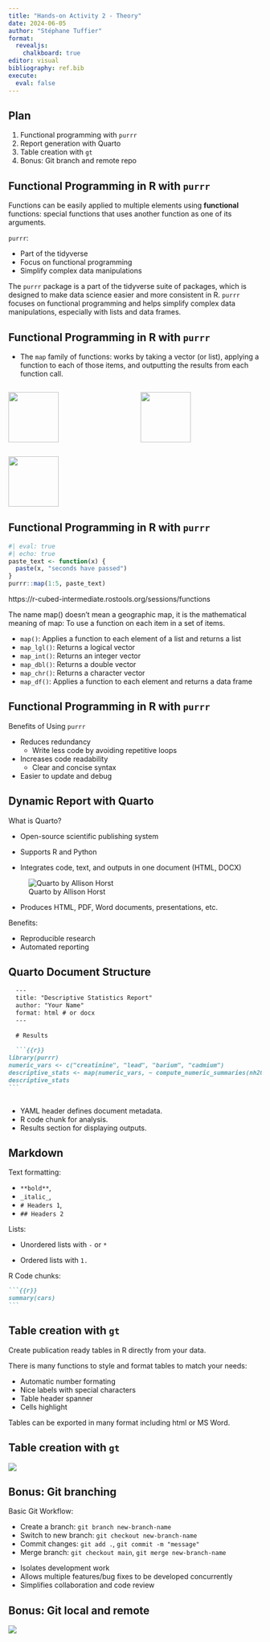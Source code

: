 ```yaml
---
title: "Hands-on Activity 2 - Theory"
date: 2024-06-05
author: "Stéphane Tuffier"
format: 
  revealjs:
    chalkboard: true
editor: visual
bibliography: ref.bib
execute: 
  eval: false
---
```


## Plan {.center}

1.  Functional programming with `purrr`
2.  Report generation with Quarto
3.  Table creation with `gt`
4.  Bonus: Git branch and remote repo

## Functional Programming in R with `purrr`

Functions can be easily applied to multiple elements using
**functional** functions: special functions that uses another function
as one of its arguments.

`purrr`:

-   Part of the tidyverse
-   Focus on functional programming
-   Simplify complex data manipulations

::: notes
The `purrr` package is a part of the tidyverse suite of packages, which
is designed to make data science easier and more consistent in R.
`purrr` focuses on functional programming and helps simplify complex
data manipulations, especially with lists and data frames.
:::

## Functional Programming in R with `purrr`

-   The `map` family of functions: works by taking a vector (or list),
    applying a function to each of those items, and outputting the
    results from each function call.

::: columns
::: {.column width="50%"}
![](/img/purrr_map.png){figure-align="center" height="100px"}
:::

::: {.column width="50%"}
![](/img/purrr_map2.png){figure-align="center" height="100px"}
:::
:::

![](/img/purrr_pmap.png){fig-align="center" height="100"}

## Functional Programming in R with `purrr`

```r
#| eval: true
#| echo: true
paste_text <- function(x) { 
  paste(x, "seconds have passed")
}
purrr::map(1:5, paste_text)
```

::: notes
https://r-cubed-intermediate.rostools.org/sessions/functions

The name map() doesn’t mean a geographic map, it is the mathematical
meaning of map: To use a function on each item in a set of items.
:::

::: notes
-   `map()`: Applies a function to each element of a list and returns a
    list
-   `map_lgl()`: Returns a logical vector
-   `map_int()`: Returns an integer vector
-   `map_dbl()`: Returns a double vector
-   `map_chr()`: Returns a character vector
-   `map_df()`: Applies a function to each element and returns a data
    frame
:::

## Functional Programming in R with `purrr`

Benefits of Using `purrr`

-   Reduces redundancy
    -   Write less code by avoiding repetitive loops
-   Increases code readability
    -   Clear and concise syntax
-   Easier to update and debug

## Dynamic Report with Quarto {.smaller}

What is Quarto?

-   Open-source scientific publishing system

-   Supports R and Python

-   Integrates code, text, and outputs in one document (HTML, DOCX)

![Quarto by Allison Horst](/img/quarto.png){fig-align="center"}

::: notes
-   Produces HTML, PDF, Word documents, presentations, etc.

Benefits:

-   Reproducible research
-   Automated reporting
:::

## Quarto Document Structure

```` markdown
  ---
  title: "Descriptive Statistics Report"
  author: "Your Name"
  format: html # or docx 
  ---
  
  # Results
  
  ```{{r}}
library(purrr)
numeric_vars <- c("creatinine", "lead", "barium", "cadmium")
descriptive_stats <- map(numeric_vars, ~ compute_numeric_summaries(nh2007[[.x]]))
descriptive_stats
```
  
````

::: notes
-   YAML header defines document metadata.
-   R code chunk for analysis.
-   Results section for displaying outputs.
:::

## Markdown {.smaller}

Text formatting:

-   `**bold**`,
-   `_italic_`,
-   `# Headers 1`,
-   `## Headers 2`

Lists:

-   Unordered lists with `-` or `*`

-   Ordered lists with `1.`

R Code chunks:

```` markdown
```{{r}}
summary(cars)
```
````

## Table creation with `gt`

Create publication ready tables in R directly from your data.

There is many functions to style and format tables to match your needs:

-   Automatic number formating
-   Nice labels with special characters
-   Table header spanner
-   Cells highlight

Tables can be exported in many format including html or MS Word.

## Table creation with `gt`

![](/img/gt_parts_of_a_table.svg)

## Bonus: Git branching

Basic Git Workflow:

-   Create a branch: `git branch new-branch-name`
-   Switch to new branch: `git checkout new-branch-name`
-   Commit changes: `git add .`, `git commit -m "message"`
-   Merge branch: `git checkout main`, `git merge new-branch-name`

::: notes
-   Isolates development work
-   Allows multiple features/bug fixes to be developed concurrently
-   Simplifies collaboration and code review
:::

## Bonus: Git local and remote

![](/img/git_local_remote.png)
